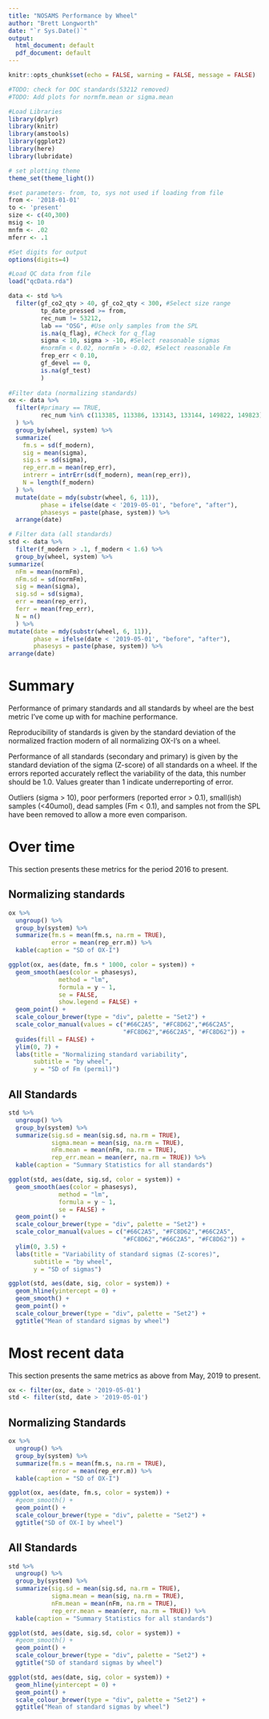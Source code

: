 ```yaml
---
title: "NOSAMS Performance by Wheel"
author: "Brett Longworth"
date: "`r Sys.Date()`"
output:
  html_document: default
  pdf_document: default
---
```


```r
knitr::opts_chunk$set(echo = FALSE, warning = FALSE, message = FALSE)
```


```r
#TODO: check for DOC standards(53212 removed)
#TODO: Add plots for normfm.mean or sigma.mean

#Load Libraries
library(dplyr)
library(knitr)
library(amstools)
library(ggplot2)
library(here)
library(lubridate)

# set plotting theme
theme_set(theme_light())

#set parameters- from, to, sys not used if loading from file
from <- '2018-01-01'
to <- 'present'
size <- c(40,300)
msig <- 10
mnfm <- .02
mferr <- .1

#Set digits for output
options(digits=4)

#Load QC data from file
load("qcData.rda")

data <- std %>% 
  filter(gf_co2_qty > 40, gf_co2_qty < 300, #Select size range
         tp_date_pressed >= from,
         rec_num != 53212,
         lab == "OSG", #Use only samples from the SPL
         is.na(q_flag), #Check for q_flag
         sigma < 10, sigma > -10, #Select reasonable sigmas
         #normFm < 0.02, normFm > -0.02, #Select reasonable Fm
         frep_err < 0.10,
         gf_devel == 0,
         is.na(gf_test)
         ) 
  
#Filter data (normalizing standards)
ox <- data %>% 
  filter(#primary == TRUE,
         rec_num %in% c(113385, 113386, 133143, 133144, 149822, 149823) #look at normalizing ox-I
  ) %>%
  group_by(wheel, system) %>%
  summarize(
    fm.s = sd(f_modern),
    sig = mean(sigma),
    sig.s = sd(sigma),
    rep_err.m = mean(rep_err),
    intrerr = intrErr(sd(f_modern), mean(rep_err)),
    N = length(f_modern)
  ) %>%
  mutate(date = mdy(substr(wheel, 6, 11)),
         phase = ifelse(date < '2019-05-01', "before", "after"),
         phasesys = paste(phase, system)) %>%
  arrange(date)

# Filter data (all standards)
std <- data %>% 
  filter(f_modern > .1, f_modern < 1.6) %>%
  group_by(wheel, system) %>%
summarize(
  nFm = mean(normFm),
  nFm.sd = sd(normFm),
  sig = mean(sigma),
  sig.sd = sd(sigma),
  err = mean(rep_err),
  ferr = mean(frep_err),
  N = n()
  ) %>%
mutate(date = mdy(substr(wheel, 6, 11)),
       phase = ifelse(date < '2019-05-01', "before", "after"),
       phasesys = paste(phase, system)) %>%
arrange(date)
```

# Summary

Performance of primary standards and all standards by wheel are the best metric I've come up with for machine performance. 

Reproducibility of standards is given by the standard deviation of the normalized fraction modern of all normalizing OX-I's on a wheel. 

Performance of all standards (secondary and primary) is given by the standard deviation of the sigma (Z-score) of all standards on a wheel. If the errors reported accurately reflect the variability of the data, this number should be 1.0. Values greater than 1 indicate underreporting of error.

Outliers (sigma > 10), poor performers (reported error > 0.1), small(ish) samples (<40umol), dead samples (Fm < 0.1), and samples not from the SPL have been removed to allow a more even comparison.

# Over time

This section presents these metrics for the period 2016 to present. 

## Normalizing standards

```r
ox %>% 
  ungroup() %>%
  group_by(system) %>% 
  summarize(fm.s = mean(fm.s, na.rm = TRUE),
            error = mean(rep_err.m)) %>%
  kable(caption = "SD of OX-I")
```

``` r
ggplot(ox, aes(date, fm.s * 1000, color = system)) + 
  geom_smooth(aes(color = phasesys), 
              method = "lm", 
              formula = y ~ 1,
              se = FALSE,
              show.legend = FALSE) +
  geom_point() +
  scale_colour_brewer(type = "div", palette = "Set2") +
  scale_color_manual(values = c("#66C2A5", "#FC8D62","#66C2A5", 
                                "#FC8D62","#66C2A5", "#FC8D62")) +
  guides(fill = FALSE) +
  ylim(0, 7) +
  labs(title = "Normalizing standard variability",
       subtitle = "by wheel",
       y = "SD of Fm (permil)")
```

## All Standards

```r
std %>% 
  ungroup() %>%
  group_by(system) %>% 
  summarize(sig.sd = mean(sig.sd, na.rm = TRUE),
            sigma.mean = mean(sig, na.rm = TRUE),
            nFm.mean = mean(nFm, na.rm = TRUE),
            rep_err.mean = mean(err, na.rm = TRUE)) %>%
  kable(caption = "Summary Statistics for all standards")
```

```r
ggplot(std, aes(date, sig.sd, color = system)) +
  geom_smooth(aes(color = phasesys), 
              method = "lm", 
              formula = y ~ 1,
              se = FALSE) +
  geom_point() +
  scale_colour_brewer(type = "div", palette = "Set2") +
  scale_color_manual(values = c("#66C2A5", "#FC8D62","#66C2A5", 
                                "#FC8D62","#66C2A5", "#FC8D62")) +
  ylim(0, 3.5) +
  labs(title = "Variability of standard sigmas (Z-scores)",
       subtitle = "by wheel",
       y = "SD of sigmas")
```

```r
ggplot(std, aes(date, sig, color = system)) +
  geom_hline(yintercept = 0) +
  geom_smooth() +
  geom_point() +
  scale_colour_brewer(type = "div", palette = "Set2") +
  ggtitle("Mean of standard sigmas by wheel")
```

# Most recent data

This section presents the same metrics as above from May, 2019 to present. 

```r
ox <- filter(ox, date > '2019-05-01')
std <- filter(std, date > '2019-05-01')
```

## Normalizing Standards

```r
ox %>% 
  ungroup() %>%
  group_by(system) %>% 
  summarize(fm.s = mean(fm.s, na.rm = TRUE),
            error = mean(rep_err.m)) %>%
  kable(caption = "SD of OX-I")
```

``` r
ggplot(ox, aes(date, fm.s, color = system)) + 
  #geom_smooth() +
  geom_point() +
  scale_colour_brewer(type = "div", palette = "Set2") +
  ggtitle("SD of OX-I by wheel")
```

## All Standards

```r
std %>% 
  ungroup() %>%
  group_by(system) %>% 
  summarize(sig.sd = mean(sig.sd, na.rm = TRUE),
            sigma.mean = mean(sig, na.rm = TRUE),
            nFm.mean = mean(nFm, na.rm = TRUE),
            rep_err.mean = mean(err, na.rm = TRUE)) %>%
  kable(caption = "Summary Statistics for all standards")
```

```r
ggplot(std, aes(date, sig.sd, color = system)) +
  #geom_smooth() +
  geom_point() +
  scale_colour_brewer(type = "div", palette = "Set2") +
  ggtitle("SD of standard sigmas by wheel")
```

```r
ggplot(std, aes(date, sig, color = system)) +
  geom_hline(yintercept = 0) +
  geom_point() +
  scale_colour_brewer(type = "div", palette = "Set2") +
  ggtitle("Mean of standard sigmas by wheel")
```
